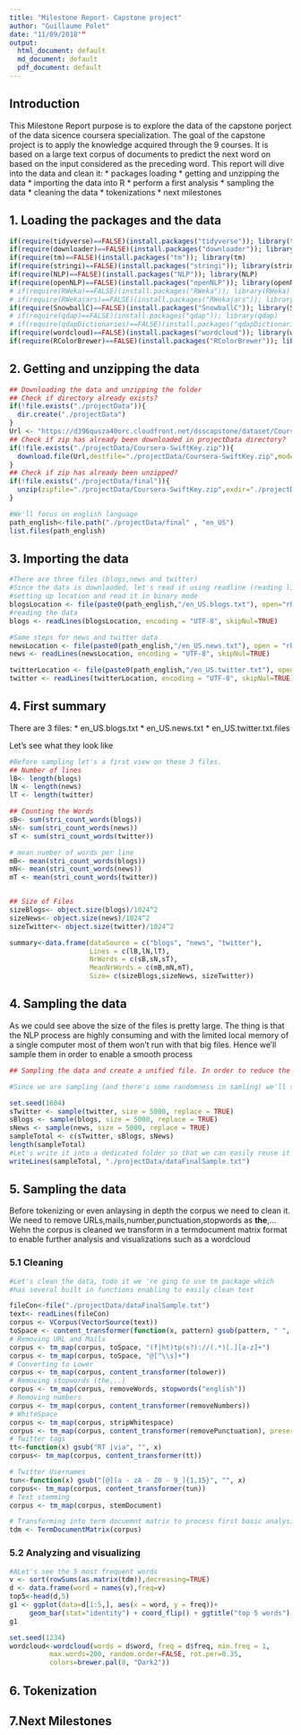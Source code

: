 ```yaml
---
title: "Milestone Report- Capstone project"
author: "Guillaume Polet"
date: "11/09/2018""
output:
  html_document: default
  md_document: default
  pdf_document: default
---
```


## Introduction
This Milestone Report purpose is to explore the data of the capstone porject of the data sicence coursera specialization. The goal of the capstone project is to apply the knowledge acquired through the 9 courses. It is based on a large text corpus of documents to predict the next word on based on the input considered as the preceding word.
This report will dive into the data and clean it:
* packages loading
* getting and unzipping the data
* importing the data into R
* perform a first analysis
* sampling the data
* cleaning the data
* tokenizations
* next milestones

## 1. Loading the packages and the data

```r
if(require(tidyverse)==FALSE)(install.packages("tidyverse")); library(tidyverse)
if(require(downloader)==FALSE)(install.packages("downloader")); library(downloader)
if(require(tm)==FALSE)(install.packages("tm")); library(tm)
if(require(stringi)==FALSE)(install.packages("stringi")); library(stringi)
if(require(NLP)==FALSE)(install.packages("NLP")); library(NLP)
if(require(openNLP)==FALSE)(install.packages("openNLP")); library(openNLP)
# if(require(RWeka)==FALSE)(install.packages("RWeka")); library(RWeka)
# if(require(RWekajars)==FALSE)(install.packages("RWekajars")); library(RWekajars)
if(require(SnowballC)==FALSE)(install.packages("SnowballC")); library(SnowballC)
# if(require(qdap)==FALSE)(install.packages("qdap")); library(qdap)
# if(require(qdapDictionaries)==FALSE)(install.packages("qdapDictionaries"));library(qdapDictionaries)
if(require(wordcloud)==FALSE)(install.packages("wordcloud")); library(wordcloud)
if(require(RColorBrewer)==FALSE)(install.packages("RColorBrewer")); library(RColorBrewer)
```

## 2. Getting and unzipping the data
```r
## Downloading the data and unzipping the folder
## Check if directory already exists?
if(!file.exists("./projectData")){
  dir.create("./projectData")
}
Url <- "https://d396qusza40orc.cloudfront.net/dsscapstone/dataset/Coursera-SwiftKey.zip"
## Check if zip has already been downloaded in projectData directory?
if(!file.exists("./projectData/Coursera-SwiftKey.zip")){
  download.file(Url,destfile="./projectData/Coursera-SwiftKey.zip",mode = "wb")
}
## Check if zip has already been unzipped?
if(!file.exists("./projectData/final")){
  unzip(zipfile="./projectData/Coursera-SwiftKey.zip",exdir="./projectData")
}

#We'll focus on english language
path_english<-file.path("./projectData/final" , "en_US")
list.files(path_english)
```


## 3. Importing the data
```r
#There are three files (blogs,news and twitter)
#Since the data is downlaoded, let's read it using readline (reading line by line)
#setting up location and read it in binary mode
blogsLocation <- file(paste0(path_english,"/en_US.blogs.txt"), open="rb")
#reading the data
blogs <- readLines(blogsLocation, encoding = "UTF-8", skipNul=TRUE)

#Same steps for news and twitter data
newsLocation <- file(paste0(path_english,"/en_US.news.txt"), open = "rb") 
news <- readLines(newsLocation, encoding = "UTF-8", skipNul=TRUE)

twitterLocation <- file(paste0(path_english,"/en_US.twitter.txt"), open = "rb") # open for reading in binary mode
twitter <- readLines(twitterLocation, encoding = "UTF-8", skipNul=TRUE)
```


## 4. First summary
There are 3 files:
* en_US.blogs.txt
* en_US.news.txt
* en_US.twitter.txt.files

Let's see what they look like
```r
#Before sampling let's a first view on these 3 files.
## Number of lines
lB<- length(blogs) 
lN <- length(news)  
lT <- length(twitter) 

## Counting the Words
sB<- sum(stri_count_words(blogs))
sN<- sum(stri_count_words(news))  
sT <- sum(stri_count_words(twitter)) 

# mean number of words per line
mB<- mean(stri_count_words(blogs))
mN<- mean(stri_count_words(news))
mT <- mean(stri_count_words(twitter))


## Size of Files
sizeBlogs<- object.size(blogs)/1024^2 
sizeNews<- object.size(news)/1024^2 
sizeTwitter<- object.size(twitter)/1024^2 

summary<-data.frame(dataSource = c("blogs", "news", "twitter"),
                    Lines = c(lB,lN,lT),
                    NrWords = c(sB,sN,sT),
                    MeanNrWords = c(mB,mN,mT),
                    Size= c(sizeBlogs,sizeNews, sizeTwitter))
```


## 4. Sampling the data
As we could see above the size of the files is pretty large. The thing is that the NLP process are highly consuming and with the limited local memory of a single computer most of them won't run with that big files. Hence we'll sample them in order to enable a smooth process
```r
## Sampling the data and create a unified file. In order to reduce the size and because NLP algorithm are computing consuming and our memory is limited let's sample them$

#Since we are sampling (and there's some randomness in samling) we'll set seet to enable reproducibility

set.seed(1604)
sTwitter <- sample(twitter, size = 5000, replace = TRUE)
sBlogs <- sample(blogs, size = 5000, replace = TRUE)
sNews <- sample(news, size = 5000, replace = TRUE)
sampleTotal <- c(sTwitter, sBlogs, sNews)
length(sampleTotal)
#Let's write it into a dedicated folder so that we can easily reuse it later without having to re-run the whole process
writeLines(sampleTotal, "./projectData/dataFinalSample.txt")

```



## 5. Sampling the data
Before tokenizing or even anlaysing in depth the corpus we need to clean it. We need to remove URLs,mails,number,punctuation,stopwords as **the**,...
Wehn the corpus is cleaned we transform in a termdocument matrix format to enable further analysis and visualizations such as a wordcloud

### 5.1 Cleaning
```r
#Let's clean the data, todo it we 're ging to use tm package which 
#has several built in functions enabling to easily clean text

fileCon<-file("./projectData/dataFinalSample.txt")
text<- readLines(fileCon)
corpus <- VCorpus(VectorSource(text))
toSpace <- content_transformer(function(x, pattern) gsub(pattern, " ", x))
# Removing URL and Mails
corpus <- tm_map(corpus, toSpace, "(f|ht)tp(s?)://(.*)[.][a-z]+")
corpus <- tm_map(corpus, toSpace, "@[^\\s]+")
# Converting to Lower
corpus <- tm_map(corpus, content_transformer(tolower))
# Removing stopwords (the,..)
corpus <- tm_map(corpus, removeWords, stopwords("english"))
# Removing numbers
corpus <- tm_map(corpus, content_transformer(removeNumbers))
# WhiteSpace
corpus <- tm_map(corpus, stripWhitespace)
corpus <- tm_map(corpus, content_transformer(removePunctuation), preserve_intra_word_dashes=TRUE)
# Twitter tags
tt<-function(x) gsub("RT |via", "", x)
corpus<- tm_map(corpus, content_transformer(tt))

# Twitter Usernames
tun<-function(x) gsub("[@][a - zA - Z0 - 9_]{1,15}", "", x)
corpus<- tm_map(corpus, content_transformer(tun))
# Text stemming
corpus <- tm_map(corpus, stemDocument)

# Transforming into term docuemnt matrix to process first basic analysis
tdm <- TermDocumentMatrix(corpus)

```


### 5.2 Analyzing and visualizing
```r

#ALet's see the 5 most frequent words
v <- sort(rowSums(as.matrix(tdm)),decreasing=TRUE)
d <- data.frame(word = names(v),freq=v)
top5<-head(d,5)
g1 <- ggplot(data=d[1:5,], aes(x = word, y = freq))+
     geom_bar(stat="identity") + coord_flip() + ggtitle("top 5 words")
g1
```

```r
set.seed(1234)
wordcloud<-wordcloud(words = d$word, freq = d$freq, min.freq = 1,
          max.words=200, random.order=FALSE, rot.per=0.35, 
          colors=brewer.pal(8, "Dark2"))
```


## 6. Tokenization

## 7.Next Milestones
